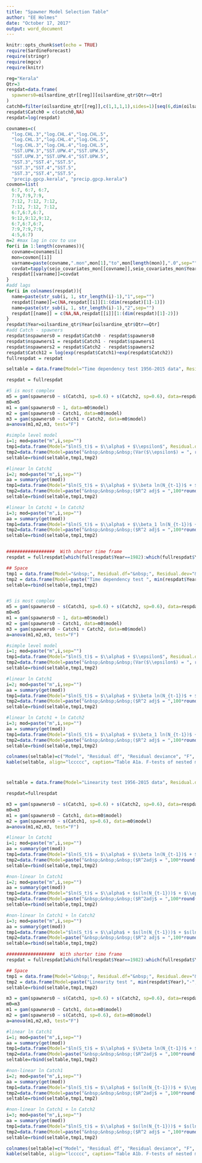 ```yaml
---
title: "Spawner Model Selection Table"
author: "EE Holmes"
date: "October 17, 2017"
output: word_document
---
```


```r
knitr::opts_chunk$set(echo = TRUE)
require(SardineForecast)
require(stringr)
require(mgcv)
require(knitr)
```

```r
reg="Kerala"
Qtr=3
respdat=data.frame(
  spawners0=oilsardine_qtr[[reg]][oilsardine_qtr$Qtr==Qtr]
)
catch0=filter(oilsardine_qtr[[reg]],c(1,1,1,1),sides=1)[seq(6,dim(oilsardine_qtr)[1],4)]
respdat$Catch0 = c(catch0,NA)
respdat=log(respdat)

covnames=c(
  "log.CHL.3","log.CHL.4","log.CHL.5",
  "log.CHL.3","log.CHL.4","log.CHL.5",
  "log.CHL.3","log.CHL.4","log.CHL.5",
  "SST.UPW.3","SST.UPW.4","SST.UPW.5",
  "SST.UPW.3","SST.UPW.4","SST.UPW.5",
  "SST.3","SST.4","SST.5",
  "SST.3","SST.4","SST.5",
  "SST.3","SST.4","SST.5",
  "precip.gpcp.kerala", "precip.gpcp.kerala")
covmon=list(
  6:7, 6:7, 6:7,
  7:9,7:9,7:9,
  7:12, 7:12, 7:12,
  7:12, 7:12, 7:12,
  6:7,6:7,6:7,
  9:12,9:12,9:12,
  6:7,6:7,6:7,
  7:9,7:9,7:9,
  4:5,6:7)
n=2 #max lag in cov to use
for(i in 1:length(covnames)){
  covname=covnames[i]
  mon=covmon[[i]]
  varname=paste(covname,".mon",mon[1],"to",mon[length(mon)],".0",sep="")
  covdat=tapply(seio_covariates_mon[[covname]],seio_covariates_mon$Year,function(x){mean(x[mon],na.rm=TRUE)})
  respdat[[varname]]=covdat
}
#add lags
for(i in colnames(respdat)){
  name=paste(str_sub(i, 1, str_length(i)-1),"1",sep="")
  respdat[[name]]=c(NA,respdat[[i]][1:(dim(respdat)[1]-1)])
  name=paste(str_sub(i, 1, str_length(i)-1),"2",sep="")
  respdat[[name]] = c(NA,NA,respdat[[i]][1:(dim(respdat)[1]-2)])
}
respdat$Year=oilsardine_qtr$Year[oilsardine_qtr$Qtr==Qtr]
#add Catch - spawners
respdat$nspawners0 = respdat$Catch0 - respdat$spawners0
respdat$nspawners1 = respdat$Catch1 - respdat$spawners1
respdat$nspawners2 = respdat$Catch2 - respdat$spawners2
respdat$Catch12 = log(exp(respdat$Catch1)+exp(respdat$Catch2))
fullrespdat = respdat
```

```r
seltable = data.frame(Model="Time dependency test 1956-2015 data", Residual.df="", Residual.dev="", F="", p.value="", AIC="", stringsAsFactors=FALSE)

respdat = fullrespdat

#5 is most complex
m5 = gam(spawners0 ~ s(Catch1, sp=0.6) + s(Catch2, sp=0.6), data=respdat)
m0=m5
m1 = gam(spawners0 ~ 1, data=m0$model)
m2 = gam(spawners0 ~ Catch1, data=m0$model)
m3 = gam(spawners0 ~ Catch1 + Catch2, data=m0$model)
a=anova(m1,m2,m3, test="F")

#simple level model
i=1; mod=paste("m",i,sep="")
tmp1=data.frame(Model="$ln(S_t)$ = $\\alpha$ + $\\epsilon$", Residual.df=round(a[["Resid. Df"]][i],digits=1), Residual.dev=round(a[["Resid. Dev"]][i],digits=2), F="", p.value="", AIC=round(AIC(get(mod)), digits=2))
tmp2=data.frame(Model=paste("&nbsp;&nbsp;&nbsp;(Var($\\epsilon$) = ", round(get(mod)$sig2, digits=2),")", sep=""), Residual.df="", Residual.dev="", F="", p.value="", AIC="")
seltable=rbind(seltable,tmp1,tmp2)

#linear ln Catch1
i=2; mod=paste("m",i,sep="")
aa = summary(get(mod))
tmp1=data.frame(Model="$ln(S_t)$ = $\\alpha$ + $\\beta ln(N_{t-1})$ + $\\epsilon$", Residual.df=round(a[["Resid. Df"]][i],digits=1), Residual.dev=round(a[["Resid. Dev"]][i],digits=2), F=round(a$F[i],digits=2), p.value = round(a[["Pr(>F)"]][i], digits=3), AIC=round(AIC(get(mod)), digits=2))
tmp2=data.frame(Model=paste("&nbsp;&nbsp;&nbsp;($R^2 adj$ = ",100*round(aa$r.sq, digits=2), "%, Var($\\epsilon$) = ", round(m3$sig2, digits=2),")", sep=""), Residual.df="", Residual.dev="", F="", p.value ="", AIC="")
seltable=rbind(seltable,tmp1,tmp2)

#linear ln Catch1 + ln Catch2
i=3; mod=paste("m",i,sep="")
aa = summary(get(mod))
tmp1=data.frame(Model="$ln(S_t)$ = $\\alpha$ + $\\beta_1 ln(N_{t-1})$ + $\\beta_2 ln(N_{t-2})$ + $\\epsilon$", Residual.df=round(a[["Resid. Df"]][i], digits=1), Residual.dev=round(a[["Resid. Dev"]][i],digits=2), F=round(a$F[i],digits=2), p.value = round(a[["Pr(>F)"]][i], digits=3), AIC=round(AIC(get(mod)), digits=2))
tmp2=data.frame(Model=paste("&nbsp;&nbsp;&nbsp;($R^2 adj$ = ",100*round(aa$r.sq, digits=2), "%, Var($\\epsilon$) = ", round(m3$sig2, digits=2),")", sep=""), Residual.df="", Residual.dev="", F="", p.value ="", AIC="")
seltable=rbind(seltable,tmp1,tmp2)


##################  With shorter time frame
respdat = fullrespdat[which(fullrespdat$Year==1982):which(fullrespdat$Year==2015),]

## Space
tmp1 = data.frame(Model="&nbsp;", Residual.df="&nbsp;", Residual.dev="&nbsp;", F="&nbsp;", p.value="&nbsp;", AIC="")
tmp2 = data.frame(Model=paste("Time dependency test ", min(respdat$Year),"-", max(respdat$Year), " data", sep="") , Residual.df="", Residual.dev="", F="", p.value="", AIC=round(AIC(get(mod)), digits=2))
seltable=rbind(seltable,tmp1,tmp2)


#5 is most complex
m5 = gam(spawners0 ~ s(Catch1, sp=0.6) + s(Catch2, sp=0.6), data=respdat)
m0=m5
m1 = gam(spawners0 ~ 1, data=m0$model)
m2 = gam(spawners0 ~ Catch1, data=m0$model)
m3 = gam(spawners0 ~ Catch1 + Catch2, data=m0$model)
a=anova(m1,m2,m3, test="F")

#simple level model
i=1; mod=paste("m",i,sep="")
tmp1=data.frame(Model="$ln(S_t)$ = $\\alpha$ + $\\epsilon$", Residual.df=round(a[["Resid. Df"]][i],digits=1), Residual.dev=round(a[["Resid. Dev"]][i],digits=2), F="", p.value="", AIC=round(AIC(get(mod)), digits=2))
tmp2=data.frame(Model=paste("&nbsp;&nbsp;&nbsp;(Var($\\epsilon$) = ", round(get(mod)$sig2, digits=2),")", sep=""), Residual.df="", Residual.dev="", F="", p.value="", AIC="")
seltable=rbind(seltable,tmp1,tmp2)

#linear ln Catch1
i=2; mod=paste("m",i,sep="")
aa = summary(get(mod))
tmp1=data.frame(Model="$ln(S_t)$ = $\\alpha$ + $\\beta ln(N_{t-1})$ + $\\epsilon$", Residual.df=round(a[["Resid. Df"]][i],digits=1), Residual.dev=round(a[["Resid. Dev"]][i],digits=2), F=round(a$F[i],digits=2), p.value = round(a[["Pr(>F)"]][i], digits=3), AIC=round(AIC(get(mod)), digits=2))
tmp2=data.frame(Model=paste("&nbsp;&nbsp;&nbsp;($R^2 adj$ = ",100*round(aa$r.sq, digits=2), "%, Var($\\epsilon$) = ", round(m3$sig2, digits=2),")", sep=""), Residual.df="", Residual.dev="", F="", p.value ="", AIC="")
seltable=rbind(seltable,tmp1,tmp2)

#linear ln Catch1 + ln Catch2
i=3; mod=paste("m",i,sep="")
aa = summary(get(mod))
tmp1=data.frame(Model="$ln(S_t)$ = $\\alpha$ + $\\beta_1 ln(N_{t-1})$ + $\\beta_2 ln(N_{t-2})$ + $\\epsilon$", Residual.df=round(a[["Resid. Df"]][i], digits=1), Residual.dev=round(a[["Resid. Dev"]][i],digits=2), F=round(a$F[i],digits=2), p.value = round(a[["Pr(>F)"]][i], digits=3), AIC=round(AIC(get(mod)), digits=2))
tmp2=data.frame(Model=paste("&nbsp;&nbsp;&nbsp;($R^2 adj$ = ",100*round(aa$r.sq, digits=2), "%, Var($\\epsilon$) = ", round(m3$sig2, digits=2),")", sep=""), Residual.df="", Residual.dev="", F="", p.value="", AIC="")
seltable=rbind(seltable,tmp1,tmp2)

colnames(seltable)=c("Model", "Residual df", "Residual deviance", "F", "p value", "AIC")
kable(seltable, align="lccccc", caption="Table A1a. F-tests of nested models of the time-dependency of the catch in Qtr 3 using the full catch data (1956-2015) or only the data that overlap with the satellite covariate data (1982-2015).  See Table 1 for definitions.")
```

#


```r
seltable = data.frame(Model="Linearity test 1956-2015 data", Residual.df="", Residual.dev="", F="", p.value="", AIC="", stringsAsFactors=FALSE)

respdat=fullrespdat

m3 = gam(spawners0 ~ s(Catch1, sp=0.6) + s(Catch2, sp=0.6), data=respdat)
m0=m3
m1 = gam(spawners0 ~ Catch1, data=m0$model)
m2 = gam(spawners0 ~ s(Catch1, sp=0.6), data=m0$model)
a=anova(m1,m2,m3, test="F")

#linear ln Catch1
i=1; mod=paste("m",i,sep="")
aa = summary(get(mod))
tmp1=data.frame(Model="$ln(S_t)$ = $\\alpha$ + $\\beta ln(N_{t-1})$ + $\\epsilon$", Residual.df=round(a[["Resid. Df"]][i],digits=1), Residual.dev=round(a[["Resid. Dev"]][i],digits=2), F="", p.value="", AIC=round(AIC(get(mod)), digits=2))
tmp2=data.frame(Model=paste("&nbsp;&nbsp;&nbsp;($R^2adj$ = ",100*round(aa$r.sq, digits=2), "%, Var($\\epsilon$) = ", round(m3$sig2, digits=2),")", sep=""), Residual.df="", Residual.dev="", F="", p.value="", AIC="")
seltable=rbind(seltable,tmp1,tmp2)

#non-linear ln Catch1
i=2; mod=paste("m",i,sep="")
aa = summary(get(mod))
tmp1=data.frame(Model="$ln(S_t)$ = $\\alpha$ + $s(ln(N_{t-1}))$ + $\\epsilon$", Residual.df=round(a[["Resid. Df"]][i],digits=1), Residual.dev=round(a[["Resid. Dev"]][i],digits=2), F=round(a$F[i],digits=2), p.value = round(a[["Pr(>F)"]][i], digits=3), AIC=round(AIC(get(mod)), digits=2) )
tmp2=data.frame(Model=paste("&nbsp;&nbsp;&nbsp;($R^2adj$ = ",100*round(aa$r.sq, digits=2), "%, Var($\\epsilon$) = ", round(m3$sig2, digits=2),")", sep=""), Residual.df="", Residual.dev="", F="", p.value ="", AIC="" )
seltable=rbind(seltable,tmp1,tmp2)

#non-linear ln Catch1 + ln Catch2
i=3; mod=paste("m",i,sep="")
aa = summary(get(mod))
tmp1=data.frame(Model="$ln(S_t)$ = $\\alpha$ + $s(ln(N_{t-1}))$ + $s(ln(N_{t-2}))$ + $\\epsilon$", Residual.df=round(a[["Resid. Df"]][i], digits=1), Residual.dev=round(a[["Resid. Dev"]][i],digits=2), F=round(a$F[i],digits=2), p.value = round(a[["Pr(>F)"]][i], digits=3), AIC=round(AIC(get(mod)), digits=2) )
tmp2=data.frame(Model=paste("&nbsp;&nbsp;&nbsp;($R^2 adj$ = ",100*round(aa$r.sq, digits=2), "%, Var($\\epsilon$) = ", round(m3$sig2, digits=2),")", sep=""), Residual.df="", Residual.dev="", F="", p.value="", AIC="" )
seltable=rbind(seltable,tmp1,tmp2)

##################  With shorter time frame
respdat = fullrespdat[which(fullrespdat$Year==1982):which(fullrespdat$Year==2015),]

## Space
tmp1 = data.frame(Model="&nbsp;", Residual.df="&nbsp;", Residual.dev="&nbsp;", F="&nbsp;", p.value="&nbsp;", AIC="")
tmp2 = data.frame(Model=paste("Linearity test ", min(respdat$Year),"-", max(respdat$Year), " data", sep=""), Residual.df="", Residual.dev="", F="", p.value="", AIC=round(AIC(get(mod)), digits=2))
seltable=rbind(seltable,tmp1,tmp2)

m3 = gam(spawners0 ~ s(Catch1, sp=0.6) + s(Catch2, sp=0.6), data=respdat)
m0=m3
m1 = gam(spawners0 ~ Catch1, data=m0$model)
m2 = gam(spawners0 ~ s(Catch1, sp=0.6), data=m0$model)
a=anova(m1,m2,m3, test="F")

#linear ln Catch1
i=1; mod=paste("m",i,sep="")
aa = summary(get(mod))
tmp1=data.frame(Model="$ln(S_t)$ = $\\alpha$ + $\\beta ln(N_{t-1})$ + $\\epsilon$", Residual.df=round(a[["Resid. Df"]][i],digits=1), Residual.dev=round(a[["Resid. Dev"]][i],digits=2), F="", p.value="", AIC=round(AIC(get(mod)), digits=2))
tmp2=data.frame(Model=paste("&nbsp;&nbsp;&nbsp;($R^2adj$ = ",100*round(aa$r.sq, digits=2), "%, Var($\\epsilon$) = ", round(m3$sig2, digits=2),")", sep=""), Residual.df="", Residual.dev="", F="", p.value="", AIC="" )
seltable=rbind(seltable,tmp1,tmp2)

#non-linear ln Catch1
i=2; mod=paste("m",i,sep="")
aa = summary(get(mod))
tmp1=data.frame(Model="$ln(S_t)$ = $\\alpha$ + $s(ln(N_{t-1}))$ + $\\epsilon$", Residual.df=round(a[["Resid. Df"]][i],digits=1), Residual.dev=round(a[["Resid. Dev"]][i],digits=2), F=round(a$F[i],digits=2), p.value = round(a[["Pr(>F)"]][i], digits=3), AIC=round(AIC(get(mod)), digits=2) )
tmp2=data.frame(Model=paste("&nbsp;&nbsp;&nbsp;($R^2adj$ = ",100*round(aa$r.sq, digits=2), "%, Var($\\epsilon$) = ", round(m3$sig2, digits=2),")", sep=""), Residual.df="", Residual.dev="", F="", p.value="", AIC="" )
seltable=rbind(seltable,tmp1,tmp2)

#non-linear ln Catch1 + ln Catch2
i=3; mod=paste("m",i,sep="")
aa = summary(get(mod))
tmp1=data.frame(Model="$ln(S_t)$ = $\\alpha$ + $s(ln(N_{t-1}))$ + $s(ln(N_{t-2}))$ + $\\epsilon$", Residual.df=round(a[["Resid. Df"]][i], digits=1), Residual.dev=round(a[["Resid. Dev"]][i],digits=2), F=round(a$F[i],digits=2), p.value = round(a[["Pr(>F)"]][i], digits=3), AIC=round(AIC(get(mod)), digits=2) )
tmp2=data.frame(Model=paste("&nbsp;&nbsp;&nbsp;($R^2 adj$ = ",100*round(aa$r.sq, digits=2), "%, Var($\\epsilon$) = ", round(m3$sig2, digits=2),")", sep=""), Residual.df="", Residual.dev="", F="", p.value="", AIC="" )
seltable=rbind(seltable,tmp1,tmp2)

colnames(seltable)=c("Model", "Residual df", "Residual deviance", "F", "p value", "AIC")
kable(seltable, align="lccccc", caption="Table A1b. F-tests of nested models of the linearity of the catch in Qtr 3 using the full catch data (1956-2015) or only the data that overlap with the satellite covariate data (1982-2015).  See Table 1 for definitions.")
```